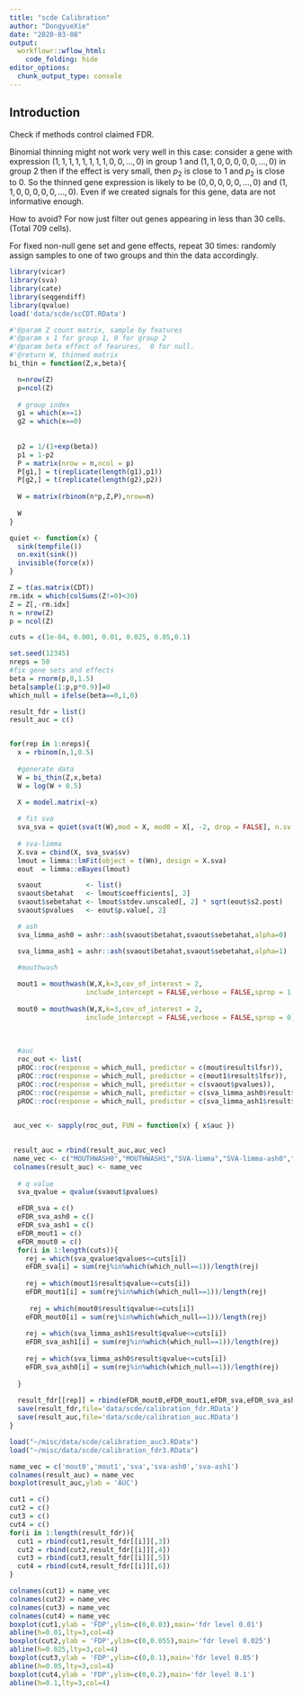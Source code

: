 ```yaml
---
title: "scde Calibration"
author: "DongyueXie"
date: "2020-03-08"
output:
  workflowr::wflow_html:
    code_folding: hide
editor_options:
  chunk_output_type: console
---
```


## Introduction

Check if methods control claimed FDR.

Binomial thinning might not work very well in this case: consider a gene with expression $(1,1,1,1,1,1,1,1,0,0,...,0)$ in group 1 and $(1,1,0,0,0,0,0,...,0)$ in group 2 then if the effect is very small, then $p_2$ is close to 1 and $p_2$ is close to 0. So the thinned gene expression is likely to be $(0,0,0,0,0,...,0)$ and $(1,1,0,0,0,0,0,...,0)$. Even if we created signals for this gene, data are not informative enough.

How to avoid? For now just filter out genes appearing in less than 30 cells. (Total 709 cells). 

For fixed non-null gene set and gene effects, repeat 30 times: randomly assign samples to one of two groups and thin the data accordingly. 

```r
library(vicar)
library(sva)
library(cate)
library(seqgendiff)
library(qvalue)
load('data/scde/scCDT.RData')

#'@param Z count matrix, sample by features
#'@param x 1 for group 1, 0 for group 2
#'@param beta effect of fearures,  0 for null.
#'@return W, thinned matrix
bi_thin = function(Z,x,beta){

  n=nrow(Z)
  p=ncol(Z)
  
  # group index
  g1 = which(x==1)
  g2 = which(x==0)
  
  
  p2 = 1/(1+exp(beta))
  p1 = 1-p2
  P = matrix(nrow = n,ncol = p)
  P[g1,] = t(replicate(length(g1),p1))
  P[g2,] = t(replicate(length(g2),p2))
  
  W = matrix(rbinom(n*p,Z,P),nrow=n)
  
  W
}

quiet <- function(x) { 
  sink(tempfile()) 
  on.exit(sink()) 
  invisible(force(x)) 
} 

```

```r
Z = t(as.matrix(CDT))
rm.idx = which(colSums(Z!=0)<30)
Z = Z[,-rm.idx]
n = nrow(Z)
p = ncol(Z)

cuts = c(1e-04, 0.001, 0.01, 0.025, 0.05,0.1)

set.seed(12345)
nreps = 50
#fix gene sets and effects
beta = rnorm(p,0,1.5)
beta[sample(1:p,p*0.9)]=0
which_null = ifelse(beta==0,1,0)

result_fdr = list()
result_auc = c()


for(rep in 1:nreps){
  x = rbinom(n,1,0.5)
  
  #generate data
  W = bi_thin(Z,x,beta)
  W = log(W + 0.5)
  
  X = model.matrix(~x)

  # fit sva
  sva_sva = quiet(sva(t(W),mod = X, mod0 = X[, -2, drop = FALSE], n.sv = 3))
  
  # sva-limma
  X.sva = cbind(X, sva_sva$sv)
  lmout = limma::lmFit(object = t(Wn), design = X.sva)
  eout  = limma::eBayes(lmout)

  svaout           <- list()
  svaout$betahat   <- lmout$coefficients[, 2]
  svaout$sebetahat <- lmout$stdev.unscaled[, 2] * sqrt(eout$s2.post)
  svaout$pvalues   <- eout$p.value[, 2]

  # ash
  sva_limma_ash0 = ashr::ash(svaout$betahat,svaout$sebetahat,alpha=0)

  sva_limma_ash1 = ashr::ash(svaout$betahat,svaout$sebetahat,alpha=1)

  #mouthwash
  
  mout1 = mouthwash(W,X,k=3,cov_of_interest = 2,
                   include_intercept = FALSE,verbose = FALSE,sprop = 1,scale_var = FALSE)
  
  mout0 = mouthwash(W,X,k=3,cov_of_interest = 2,
                   include_intercept = FALSE,verbose = FALSE,sprop = 0)
  
  
  
  #auc
  roc_out <- list(
  pROC::roc(response = which_null, predictor = c(mout$result$lfsr)),
  pROC::roc(response = which_null, predictor = c(mout1$result$lfsr)),
  pROC::roc(response = which_null, predictor = c(svaout$pvalues)),
  pROC::roc(response = which_null, predictor = c(sva_limma_ash0$result$lfsr)),
  pROC::roc(response = which_null, predictor = c(sva_limma_ash1$result$lfsr)))
  

 auc_vec <- sapply(roc_out, FUN = function(x) { x$auc })
 

 result_auc = rbind(result_auc,auc_vec)
 name_vec <- c("MOUTHWASH0","MOUTHWASH1","SVA-limma","SVA-limma-ash0","SVA-limma-ash1")
 colnames(result_auc) <- name_vec
 
  # q value
  sva_qvalue = qvalue(svaout$pvalues)

  eFDR_sva = c()
  eFDR_sva_ash0 = c()
  eFDR_sva_ash1 = c()
  eFDR_mout1 = c()
  eFDR_mout0 = c()
  for(i in 1:length(cuts)){
    rej = which(sva_qvalue$qvalues<=cuts[i])
    eFDR_sva[i] = sum(rej%in%which(which_null==1))/length(rej)
  
    rej = which(mout1$result$qvalue<=cuts[i])
    eFDR_mout1[i] = sum(rej%in%which(which_null==1))/length(rej)
    
     rej = which(mout0$result$qvalue<=cuts[i])
    eFDR_mout0[i] = sum(rej%in%which(which_null==1))/length(rej)
  
    rej = which(sva_limma_ash1$result$qvalue<=cuts[i])
    eFDR_sva_ash1[i] = sum(rej%in%which(which_null==1))/length(rej)
    
    rej = which(sva_limma_ash0$result$qvalue<=cuts[i])
    eFDR_sva_ash0[i] = sum(rej%in%which(which_null==1))/length(rej)
    
  }
  
  result_fdr[[rep]] = rbind(eFDR_mout0,eFDR_mout1,eFDR_sva,eFDR_sva_ash0,eFDR_sva_ash1)
  save(result_fdr,file='data/scde/calibration_fdr.RData')
  save(result_auc,file='data/scde/calibration_auc.RData')
}
```


```r
load("~/misc/data/scde/calibration_auc3.RData")
load("~/misc/data/scde/calibration_fdr3.RData")

name_vec = c('mout0','mout1','sva','sva-ash0','sva-ash1')
colnames(result_auc) = name_vec
boxplot(result_auc,ylab = 'AUC')

cut1 = c()
cut2 = c()
cut3 = c()
cut4 = c()
for(i in 1:length(result_fdr)){
  cut1 = rbind(cut1,result_fdr[[i]][,3])
  cut2 = rbind(cut2,result_fdr[[i]][,4])
  cut3 = rbind(cut3,result_fdr[[i]][,5])
  cut4 = rbind(cut4,result_fdr[[i]][,6])
}

colnames(cut1) = name_vec
colnames(cut2) = name_vec
colnames(cut3) = name_vec
colnames(cut4) = name_vec
boxplot(cut1,ylab = 'FDP',ylim=c(0,0.03),main='fdr level 0.01')
abline(h=0.01,lty=3,col=4)
boxplot(cut2,ylab = 'FDP',ylim=c(0,0.055),main='fdr level 0.025')
abline(h=0.025,lty=3,col=4)
boxplot(cut3,ylab = 'FDP',ylim=c(0,0.1),main='fdr level 0.05')
abline(h=0.05,lty=3,col=4)
boxplot(cut4,ylab = 'FDP',ylim=c(0,0.2),main='fdr level 0.1')
abline(h=0.1,lty=3,col=4)

```






